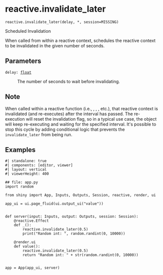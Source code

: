 # reactive.invalidate_later { #shiny.reactive.invalidate_later }

`reactive.invalidate_later(delay, *, session=MISSING)`

Scheduled Invalidation

When called from within a reactive context, [](:func:`~shiny.reactive.invalidate_later`)
schedules the reactive context to be invalidated in the given number of seconds.

## Parameters

<code><span class="parameter-name">delay</span><span class="parameter-annotation-sep">:</span> <span class="parameter-annotation">[float](`float`)</span></code>

:   The number of seconds to wait before invalidating.

## Note

When called within a reactive function (i.e., [](:func:`~reactive.effect`), [](:func:`~reactive.calc`),
[](:func:`render.ui`), etc.), that reactive context is invalidated (and re-executes)
after the interval has passed. The re-execution will reset the invalidation flag, so
in a typical use case, the object will keep re-executing and waiting for the
specified interval. It&#x27;s possible to stop this cycle by adding conditional logic
that prevents the ``invalidate_later`` from being run.

## Examples

```shinylive-python
#| standalone: true
#| components: [editor, viewer]
#| layout: vertical
#| viewerHeight: 400

## file: app.py
import random

from shiny import App, Inputs, Outputs, Session, reactive, render, ui

app_ui = ui.page_fluid(ui.output_ui("value"))


def server(input: Inputs, output: Outputs, session: Session):
    @reactive.Effect
    def _():
        reactive.invalidate_later(0.5)
        print("Random int: ", random.randint(0, 10000))

    @render.ui
    def value():
        reactive.invalidate_later(0.5)
        return "Random int: " + str(random.randint(0, 10000))


app = App(app_ui, server)
```